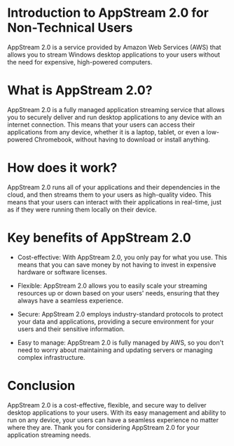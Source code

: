 

# Introduction to AppStream 2.0 for Non-Technical Users

AppStream 2.0 is a service provided by Amazon Web Services (AWS) that allows you to stream Windows desktop applications to your users without the need for expensive, high-powered computers.

# What is AppStream 2.0?

AppStream 2.0 is a fully managed application streaming service that allows you to securely deliver and run desktop applications to any device with an internet connection. This means that your users can access their applications from any device, whether it is a laptop, tablet, or even a low-powered Chromebook, without having to download or install anything.

# How does it work?

AppStream 2.0 runs all of your applications and their dependencies in the cloud, and then streams them to your users as high-quality video. This means that your users can interact with their applications in real-time, just as if they were running them locally on their device.

# Key benefits of AppStream 2.0

- Cost-effective: With AppStream 2.0, you only pay for what you use. This means that you can save money by not having to invest in expensive hardware or software licenses.

- Flexible: AppStream 2.0 allows you to easily scale your streaming resources up or down based on your users' needs, ensuring that they always have a seamless experience.

- Secure: AppStream 2.0 employs industry-standard protocols to protect your data and applications, providing a secure environment for your users and their sensitive information.

- Easy to manage: AppStream 2.0 is fully managed by AWS, so you don't need to worry about maintaining and updating servers or managing complex infrastructure.

# Conclusion

AppStream 2.0 is a cost-effective, flexible, and secure way to deliver desktop applications to your users. With its easy management and ability to run on any device, your users can have a seamless experience no matter where they are. Thank you for considering AppStream 2.0 for your application streaming needs.